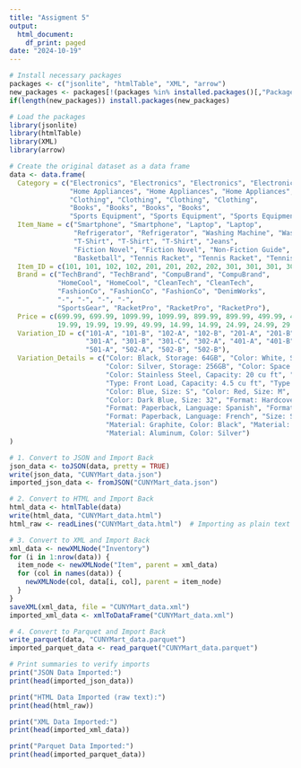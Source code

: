 ```yaml
---
title: "Assigment 5"
output:
  html_document:
    df_print: paged
date: "2024-10-19"
---
```


```r
# Install necessary packages
packages <- c("jsonlite", "htmlTable", "XML", "arrow")
new_packages <- packages[!(packages %in% installed.packages()[,"Package"])]
if(length(new_packages)) install.packages(new_packages)

# Load the packages
library(jsonlite)
library(htmlTable)
library(XML)
library(arrow)

# Create the original dataset as a data frame
data <- data.frame(
  Category = c("Electronics", "Electronics", "Electronics", "Electronics", 
               "Home Appliances", "Home Appliances", "Home Appliances", "Home Appliances", 
               "Clothing", "Clothing", "Clothing", "Clothing", 
               "Books", "Books", "Books", "Books", 
               "Sports Equipment", "Sports Equipment", "Sports Equipment", "Sports Equipment"),
  Item_Name = c("Smartphone", "Smartphone", "Laptop", "Laptop", 
                "Refrigerator", "Refrigerator", "Washing Machine", "Washing Machine", 
                "T-Shirt", "T-Shirt", "T-Shirt", "Jeans", 
                "Fiction Novel", "Fiction Novel", "Non-Fiction Guide", "Non-Fiction Guide", 
                "Basketball", "Tennis Racket", "Tennis Racket", "Tennis Racket"),
  Item_ID = c(101, 101, 102, 102, 201, 201, 202, 202, 301, 301, 301, 302, 401, 401, 402, 402, 501, 502, 502, 502),
  Brand = c("TechBrand", "TechBrand", "CompuBrand", "CompuBrand", 
            "HomeCool", "HomeCool", "CleanTech", "CleanTech", 
            "FashionCo", "FashionCo", "FashionCo", "DenimWorks", 
            "-", "-", "-", "-", 
            "SportsGear", "RacketPro", "RacketPro", "RacketPro"),
  Price = c(699.99, 699.99, 1099.99, 1099.99, 899.99, 899.99, 499.99, 499.99, 
            19.99, 19.99, 19.99, 49.99, 14.99, 14.99, 24.99, 24.99, 29.99, 89.99, 89.99, 89.99),
  Variation_ID = c("101-A", "101-B", "102-A", "102-B", "201-A", "201-B", "202-A", "202-B", 
                   "301-A", "301-B", "301-C", "302-A", "401-A", "401-B", "402-A", "402-B", 
                   "501-A", "502-A", "502-B", "502-B"),
  Variation_Details = c("Color: Black, Storage: 64GB", "Color: White, Storage: 128GB", 
                        "Color: Silver, Storage: 256GB", "Color: Space Gray, Storage: 512GB", 
                        "Color: Stainless Steel, Capacity: 20 cu ft", "Color: White, Capacity: 18 cu ft", 
                        "Type: Front Load, Capacity: 4.5 cu ft", "Type: Top Load, Capacity: 5.0 cu ft", 
                        "Color: Blue, Size: S", "Color: Red, Size: M", "Color: Green, Size: L", 
                        "Color: Dark Blue, Size: 32", "Format: Hardcover, Language: English", 
                        "Format: Paperback, Language: Spanish", "Format: eBook, Language: English", 
                        "Format: Paperback, Language: French", "Size: Size 7, Color: Orange", 
                        "Material: Graphite, Color: Black", "Material: Aluminum, Color: Silver", 
                        "Material: Aluminum, Color: Silver")
)

# 1. Convert to JSON and Import Back
json_data <- toJSON(data, pretty = TRUE)
write(json_data, "CUNYMart_data.json")
imported_json_data <- fromJSON("CUNYMart_data.json")

# 2. Convert to HTML and Import Back
html_data <- htmlTable(data)
write(html_data, "CUNYMart_data.html")
html_raw <- readLines("CUNYMart_data.html")  # Importing as plain text

# 3. Convert to XML and Import Back
xml_data <- newXMLNode("Inventory")
for (i in 1:nrow(data)) {
  item_node <- newXMLNode("Item", parent = xml_data)
  for (col in names(data)) {
    newXMLNode(col, data[i, col], parent = item_node)
  }
}
saveXML(xml_data, file = "CUNYMart_data.xml")
imported_xml_data <- xmlToDataFrame("CUNYMart_data.xml")

# 4. Convert to Parquet and Import Back
write_parquet(data, "CUNYMart_data.parquet")
imported_parquet_data <- read_parquet("CUNYMart_data.parquet")

# Print summaries to verify imports
print("JSON Data Imported:")
print(head(imported_json_data))

print("HTML Data Imported (raw text):")
print(head(html_raw))

print("XML Data Imported:")
print(head(imported_xml_data))

print("Parquet Data Imported:")
print(head(imported_parquet_data))

```